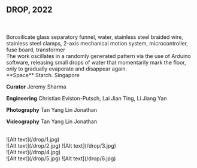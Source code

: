 ## DROP, 2022

<br />
<br />
Borosilicate glass separatory funnel, water, stainless steel braided wire,
stainless steel clamps, 2-axis mechanical motion system, microcontroller, fuse
board, transformer

<br />
The work oscillates in a randomly generated pattern via the use of Arduino software,
releasing small drops of water that momentarily mark the floor, only to gradually
evaporate and disappear again.

<br />
**Space** Starch. Singapore

**Curator** Jeremy Sharma

**Engineering** Christian Eviston-Putsch, Lai Jian Ting, Li Jiang Yan

**Photography** Tan Yang Lin Jonathan

**Videography** Tan Yang Lin Jonathan

<br />
![Alt text](/drop/1.jpg)
<br />
<Grid>
    <Col>![Alt text](/drop/2.jpg)</Col>
    <Col>![Alt text](/drop/3.jpg)</Col>
</Grid>
<br />
![Alt text](/drop/4.jpg)
<br />
<Grid>
    <Col>![Alt text](/drop/5.jpg)</Col>
    <Col>![Alt text](/drop/6.jpg)</Col>
</Grid>
<br />
